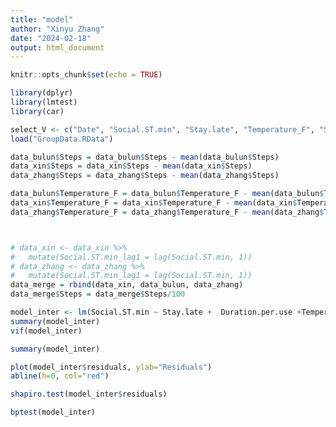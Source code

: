 ```yaml
---
title: "model"
author: "Xinyu Zhang"
date: "2024-02-18"
output: html_document
---
```


```r
knitr::opts_chunk$set(echo = TRUE)
```


```r
library(dplyr)
library(lmtest)
library(car)
```

```r
select_V <- c("Date", "Social.ST.min", "Stay.late", "Temperature_F", "Snow", "Duration.per.use", "Weekday", "Semester","Steps")
load("GroupData.RData")

data_bulun$Steps = data_bulun$Steps - mean(data_bulun$Steps)
data_xin$Steps = data_xin$Steps - mean(data_xin$Steps)
data_zhang$Steps = data_zhang$Steps - mean(data_zhang$Steps)

data_bulun$Temperature_F = data_bulun$Temperature_F - mean(data_bulun$Temperature_F)
data_xin$Temperature_F = data_xin$Temperature_F - mean(data_xin$Temperature_F)
data_zhang$Temperature_F = data_zhang$Temperature_F - mean(data_zhang$Temperature_F)



# data_xin <- data_xin %>%
#   mutate(Social.ST.min_lag1 = lag(Social.ST.min, 1))
# data_zhang <- data_zhang %>%
#   mutate(Social.ST.min_lag1 = lag(Social.ST.min, 1))
data_merge = rbind(data_xin, data_bulun, data_zhang)
data_merge$Steps = data_merge$Steps/100
```

```r
model_inter <- lm(Social.ST.min ~ Stay.late +  Duration.per.use +Temperature_F * Snow + Semester + Weekday*Steps, data = data_merge)
summary(model_inter)
vif(model_inter)
```
```r
summary(model_inter)

plot(model_inter$residuals, ylab="Residuals")
abline(h=0, col="red")

shapiro.test(model_inter$residuals)

bptest(model_inter)
```


